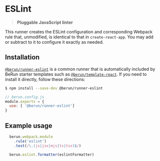 # ESLint 

> **Pluggable JavaScript linter**

This runner creates the ESLint configuration and corresponding Webpack rule that, unmodified, is identical 
to that in `create-react-app`.  You may add or subtract to it to configure it exactly as needed.

## Installation

[`@berun/runner-eslint`](https://www.npmjs.com/package/@berun/runner-eslint) is a common runner that is automatically
included by BeRun starter templates such as [`@berun/template-react`](https://www.npmjs.com/package/@berun/template-react).   If you 
need to install it directly, follow these directions:

```bash
$ npm install --save-dev @berun/runner-eslint
```

```js
// berun.config.js
module.exports = {
  use: [ '@berun/runner-eslint']
}
```

## Example usage

```js
  berun.webpack.module
    .rule('eslint')
    .test(/\.(js|jsx|mjs|ts|tsx)$/)

  berun.eslint.formatter(eslintFormatter)  
```
